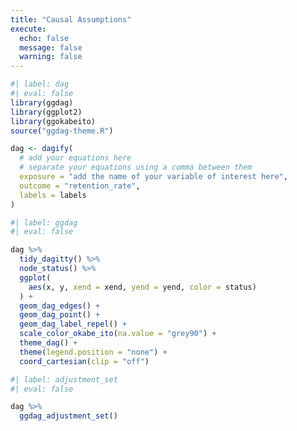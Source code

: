 ```yaml
---
title: "Causal Assumptions"
execute: 
  echo: false
  message: false
  warning: false
---
```


<!-- Update the code below. After you have updated it, set `eval: true` in the chunk options. -->

```r
#| label: dag
#| eval: false
library(ggdag)
library(ggplot2)
library(ggokabeito)
source("ggdag-theme.R")

dag <- dagify(
  # add your equations here
  # separate your equations using a comma between them
  exposure = "add the name of your variable of interest here",
  outcome = "retention_rate",
  labels = labels
)
```

```r
#| label: ggdag
#| eval: false

dag %>%
  tidy_dagitty() %>%
  node_status() %>%
  ggplot(
    aes(x, y, xend = xend, yend = yend, color = status)
  ) +
  geom_dag_edges() +
  geom_dag_point() +
  geom_dag_label_repel() +
  scale_color_okabe_ito(na.value = "grey90") +
  theme_dag() +
  theme(legend.position = "none") +
  coord_cartesian(clip = "off")
```

```r
#| label: adjustment_set
#| eval: false

dag %>%
  ggdag_adjustment_set()
```


